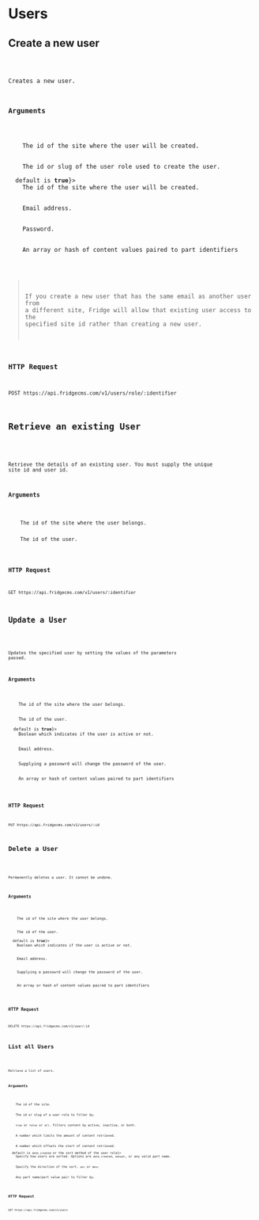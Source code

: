 
# Users

## Create a new user

<Code name='user.create' />

Creates a new user.

### Arguments

<Params>
  <Param name='site' required>
    The id of the site where the user will be created.
  </Param>
  <Param name=':identifier' required>
    The id or slug of the user role used to create the user.
  </Param>
  <Param name='active' extra={<span>default is <strong>true</strong></span>}>
    The id of the site where the user will be created.
  </Param>
  <Param name='email' required extra='unique'>
    Email address.
  </Param>
  <Param name='password' required>
    Password.
  </Param>
  <Param name='content' required>
    An array or hash of content values paired to part identifiers
  </Param>
</Params>

> If you create a new user that has the same email as another user from a different site, Fridge will allow that existing user access to the specified site id rather than creating a new user.

### HTTP Request

`POST https://api.fridgecms.com/v1/users/role/:identifier`

## Retrieve an existing User

<Code name='user.get' />

Retrieve the details of an existing user. You must supply the unique site id and user id.

### Arguments

<Params>
  <Param name='site' required>
    The id of the site where the user belongs.
  </Param>
  <Param name=':id' required>
    The id of the user.
  </Param>
</Params>

### HTTP Request

`GET https://api.fridgecms.com/v1/users/:identifier`

## Update a User

<Code name='user.update' />

Updates the specified user by setting the values of the parameters passed.

### Arguments

<Params>
  <Param name='site' required>
    The id of the site where the user belongs.
  </Param>
  <Param name=':id' required>
    The id of the user.
  </Param>
  <Param name='active' extra={<span>default is <strong>true</strong></span>}>
    Boolean which indicates if the user is active or not.
  </Param>
  <Param name='email' required extra='unique'>
    Email address.
  </Param>
  <Param name='password' required extra='Admins only'>
    Supplying a passowrd will change the password of the user.
  </Param>
  <Param name='content' required>
    An array or hash of content values paired to part identifiers
  </Param>
</Params>

### HTTP Request

`PUT https://api.fridgecms.com/v1/users/:id`

## Delete a User

<Code name='user.delete' />

Permanently deletes a user. It cannot be undone.

### Arguments

<Params>
  <Param name='site' required>
    The id of the site where the user belongs.
  </Param>
  <Param name=':id' required>
    The id of the user.
  </Param>
  <Param name='active' extra={<span>default is <strong>true</strong></span>}>
    Boolean which indicates if the user is active or not.
  </Param>
  <Param name='email' required extra='unique'>
    Email address.
  </Param>
  <Param name='password' required extra='Admins only'>
    Supplying a passowrd will change the password of the user.
  </Param>
  <Param name='content' required>
    An array or hash of content values paired to part identifiers
  </Param>
</Params>

### HTTP Request

`DELETE https://api.fridgecms.com/v1/user/:id`

## List all Users

<Code name='user.list' />

Retrieve a list of users.

### Arguments

<Params>
  <Param name='site' required>
    The id of the site.
  </Param>
  <Param name='role'>
    The id or slug of a user role to filter by.
  </Param>
  <Param name='active'>
    <code>true</code> or <code>false</code> or <code>all</code>. Filters content by active, inactive, or both.
  </Param>
  <Param name='limit'>
    A number which limits the amount of content retrieved.
  </Param>
  <Param name='offset'>
    A number which offsets the start of content retrieved.
  </Param>
  <Param name='sort_method' extra={<span>default is <code>date_created</code> or the sort method of the user role</span>}>
    Specify how users are sorted. Options are <code>date_created</code>, <code>manual</code>, or any valid part name.
  </Param>
  <Param name='sort_order'>
    Specify the direction of the sort. <code>asc</code> or <code>desc</code>
  </Param>
  <Param name='{part_name}'>
    Any part name/part value pair to filter by.
  </Param>
</Params>

### HTTP Request

`GET https://api.fridgecms.com/v1/users`
